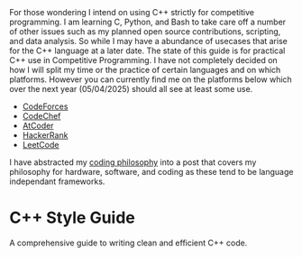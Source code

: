 
<Collapse title="Purpose of Guide">
For those wondering I intend on using C++ strictly for competitive programming. I am learning C, Python, and Bash to take care off a number 
of other issues such as my planned open source contributions, scripting, and data analysis. So while I may have a abundance of usecases that arise for the C++ language at a later date. 
The state of this guide is for practical C++ use in Competitive Programming.
</Collapse>

<Collapse title="Where to find me">
I have not completely decided on how I will split my time or the practice of certain languages and on which platforms. However you can currently find me on the platforms 
below which over the next year (05/04/2025) should all see at least some use.

- [CodeForces]()
- [CodeChef]()
- [AtCoder](https://atcoder.jp/users/khr1st)
- [HackerRank](https://www.hackerrank.com/profile/krisofakind)
- [LeetCode](https://leetcode.com/u/khr1st/)
</Collapse>

<Box>I have abstracted my [coding philosophy](/blog/2025/a-manifesto-for-holistic-computing) into a post that covers my philosophy for hardware, software, and coding as these tend to be language independant frameworks.</Box>

# C++ Style Guide

A comprehensive guide to writing clean and efficient C++ code. 